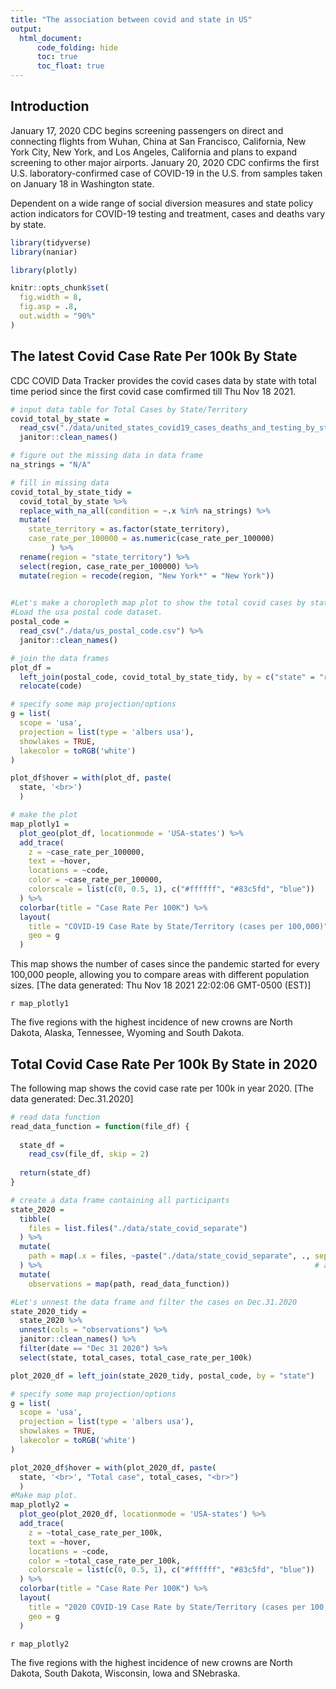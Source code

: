 ```yaml
---
title: "The association between covid and state in US"
output: 
  html_document:
      code_folding: hide
      toc: true
      toc_float: true
---
```


## Introduction

January 17, 2020 CDC begins screening passengers on direct and connecting flights from Wuhan, China at San Francisco, California, New York City, New York, and Los Angeles, California and plans to expand screening to other major airports. January 20, 2020 CDC confirms the first U.S. laboratory-confirmed case of COVID-19 in the U.S. from samples taken on January 18 in Washington state.

Dependent on a wide range of social diversion measures and state policy action indicators for COVID-19 testing and treatment, cases and deaths vary by state.


```r
library(tidyverse)
library(naniar)

library(plotly)

knitr::opts_chunk$set(
  fig.width = 8,
  fig.asp = .8,
  out.width = "90%"
)
```

## The latest Covid Case Rate Per 100k By State

CDC COVID Data Tracker provides the covid cases data by state with total time period since the first covid case comfirmed till Thu Nov 18 2021.


```r
# input data table for Total Cases by State/Territory
covid_total_by_state = 
  read_csv("./data/united_states_covid19_cases_deaths_and_testing_by_state.csv", skip = 2) %>% 
  janitor::clean_names()
```



```r
# figure out the missing data in data frame
na_strings = "N/A"

# fill in missing data
covid_total_by_state_tidy =
  covid_total_by_state %>% 
  replace_with_na_all(condition = ~.x %in% na_strings) %>% 
  mutate(
    state_territory = as.factor(state_territory),
    case_rate_per_100000 = as.numeric(case_rate_per_100000)
         ) %>% 
  rename(region = "state_territory") %>% 
  select(region, case_rate_per_100000) %>% 
  mutate(region = recode(region, "New York*" = "New York"))
  
```



```r
#Let's make a choropleth map plot to show the total covid cases by state in US.
#Load the usa postal code dataset.
postal_code = 
  read_csv("./data/us_postal_code.csv") %>% 
  janitor::clean_names()

# join the data frames
plot_df = 
  left_join(postal_code, covid_total_by_state_tidy, by = c("state" = "region")) %>% 
  relocate(code)

```


```r
# specify some map projection/options
g = list(
  scope = 'usa',
  projection = list(type = 'albers usa'),
  showlakes = TRUE,
  lakecolor = toRGB('white')
)

plot_df$hover = with(plot_df, paste(
  state, '<br>')
  )

# make the plot
map_plotly1 = 
  plot_geo(plot_df, locationmode = 'USA-states') %>% 
  add_trace(
    z = ~case_rate_per_100000, 
    text = ~hover, 
    locations = ~code,
    color = ~case_rate_per_100000, 
    colorscale = list(c(0, 0.5, 1), c("#ffffff", "#83c5fd", "blue"))
  ) %>% 
  colorbar(title = "Case Rate Per 100K") %>% 
  layout(
    title = "COVID-19 Case Rate by State/Territory (cases per 100,000)",
    geo = g
  )


```
This map shows the number of cases since the pandemic started for every 100,000 people, allowing you to compare areas with different population sizes.
[The data generated: Thu Nov 18 2021 22:02:06 GMT-0500 (EST)]

`r map_plotly1`

The five regions with the highest incidence of new crowns are North Dakota, Alaska, Tennessee, Wyoming and South Dakota.

## Total Covid Case Rate Per 100k By State in 2020

The following map shows the covid case rate per 100k in year 2020.  [The data generated: Dec.31.2020]

```r
# read data function
read_data_function = function(file_df) {
  
  state_df = 
    read_csv(file_df, skip = 2)
  
  return(state_df)
}

# create a data frame containing all participants
state_2020 =
  tibble(
    files = list.files("./data/state_covid_separate")
  ) %>% 
  mutate(
    path = map(.x = files, ~paste("./data/state_covid_separate", ., sep = "/"))
  ) %>%                                                             # add path
  mutate(
    observations = map(path, read_data_function))
```



```r
#Let's unnest the data frame and filter the cases on Dec.31.2020
state_2020_tidy =
  state_2020 %>% 
  unnest(cols = "observations") %>% 
  janitor::clean_names() %>% 
  filter(date == "Dec 31 2020") %>%
  select(state, total_cases, total_case_rate_per_100k)
```



```r
plot_2020_df = left_join(state_2020_tidy, postal_code, by = "state")

```


```r
# specify some map projection/options
g = list(
  scope = 'usa',
  projection = list(type = 'albers usa'),
  showlakes = TRUE,
  lakecolor = toRGB('white')
)

plot_2020_df$hover = with(plot_2020_df, paste(
  state, '<br>', "Total case", total_cases, "<br>")
  )
#Make map plot.
map_plotly2 = 
  plot_geo(plot_2020_df, locationmode = 'USA-states') %>% 
  add_trace(
    z = ~total_case_rate_per_100k, 
    text = ~hover, 
    locations = ~code,
    color = ~total_case_rate_per_100k, 
    colorscale = list(c(0, 0.5, 1), c("#ffffff", "#83c5fd", "blue"))
  ) %>% 
  colorbar(title = "Case Rate Per 100K") %>% 
  layout(
    title = "2020 COVID-19 Case Rate by State/Territory (cases per 100,000)",
    geo = g
  )
```

`r map_plotly2`

The five regions with the highest incidence of new crowns are North Dakota, South Dakota, Wisconsin, Iowa and SNebraska.